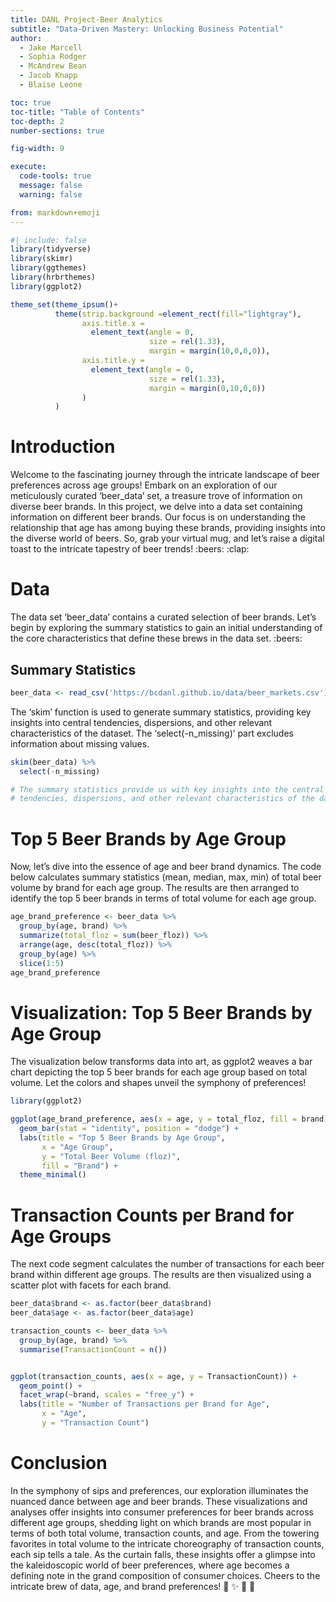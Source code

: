 ```yaml
---
title: DANL Project-Beer Analytics
subtitle: "Data-Driven Mastery: Unlocking Business Potential"
author: 
  - Jake Marcell
  - Sophia Rodger
  - McAndrew Bean
  - Jacob Knapp
  - Blaise Leone

toc: true
toc-title: "Table of Contents"
toc-depth: 2
number-sections: true

fig-width: 9

execute:
  code-tools: true
  message: false
  warning: false

from: markdown+emoji
---
```

```r
#| include: false
library(tidyverse)
library(skimr)
library(ggthemes)
library(hrbrthemes)
library(ggplot2)

theme_set(theme_ipsum()+
          theme(strip.background =element_rect(fill="lightgray"),
                axis.title.x = 
                  element_text(angle = 0,
                               size = rel(1.33),
                               margin = margin(10,0,0,0)),
                axis.title.y = 
                  element_text(angle = 0,
                               size = rel(1.33),
                               margin = margin(0,10,0,0))
                )
          )
```



# Introduction

Welcome to the fascinating journey through the intricate landscape of beer preferences across age groups! Embark on an exploration of our meticulously curated 'beer_data' set, a treasure trove of information on diverse beer brands. In this project, we delve into a data set containing information on different beer brands. Our focus is on understanding the relationship that age has among buying these brands, providing insights into the diverse world of beers. So, grab your virtual mug, and let's raise a digital toast to the intricate tapestry of beer trends! :beers: :clap:

# Data

The data set 'beer_data' contains a curated selection of beer brands. Let's begin by exploring the summary statistics to gain an initial understanding of the core characteristics that define these brews in the data set. :beers:


## Summary Statistics

```r
beer_data <- read_csv('https://bcdanl.github.io/data/beer_markets.csv') 
```


The 'skim' function is used to generate summary statistics, providing key insights into central tendencies, dispersions, and other relevant characteristics of the dataset. The 'select(-n_missing)' part excludes information about missing values.
```r
skim(beer_data) %>% 
  select(-n_missing)

# The summary statistics provide us with key insights into the central 
# tendencies, dispersions, and other relevant characteristics of the dataset.
```


# Top 5 Beer Brands by Age Group
Now, let's dive into the essence of age and beer brand dynamics. The code below calculates summary statistics (mean, median, max, min) of total beer volume by brand for each age group. The results are then arranged to identify the top 5 beer brands in terms of total volume for each age group.
```r
age_brand_preference <- beer_data %>%
  group_by(age, brand) %>%
  summarize(total_floz = sum(beer_floz)) %>%
  arrange(age, desc(total_floz)) %>%
  group_by(age) %>%
  slice(1:5)
age_brand_preference
```


# Visualization: Top 5 Beer Brands by Age Group
The visualization below transforms data into art, as ggplot2 weaves a bar chart depicting the top 5 beer brands for each age group based on total volume. Let the colors and shapes unveil the symphony of preferences!
```r
library(ggplot2)

ggplot(age_brand_preference, aes(x = age, y = total_floz, fill = brand)) +
  geom_bar(stat = "identity", position = "dodge") +
  labs(title = "Top 5 Beer Brands by Age Group",
       x = "Age Group",
       y = "Total Beer Volume (floz)",
       fill = "Brand") +
  theme_minimal()

```

# Transaction Counts per Brand for Age Groups
The next code segment calculates the number of transactions for each beer brand within different age groups. The results are then visualized using a scatter plot with facets for each brand.
```r

beer_data$brand <- as.factor(beer_data$brand)
beer_data$age <- as.factor(beer_data$age)

transaction_counts <- beer_data %>%
  group_by(age, brand) %>%
  summarise(TransactionCount = n())


ggplot(transaction_counts, aes(x = age, y = TransactionCount)) +
  geom_point() +
  facet_wrap(~brand, scales = "free_y") +
  labs(title = "Number of Transactions per Brand for Age",
       x = "Age",
       y = "Transaction Count")

```

# Conclusion
In the symphony of sips and preferences, our exploration illuminates the nuanced dance between age and beer brands. These visualizations and analyses offer insights into consumer preferences for beer brands across different age groups, shedding light on which brands are most popular in terms of both total volume, transaction counts, and age. From the towering favorites in total volume to the intricate choreography of transaction counts, each sip tells a tale. As the curtain falls, these insights offer a glimpse into the kaleidoscopic world of beer preferences, where age becomes a defining note in the grand composition of consumer choices. Cheers to the intricate brew of data, age, and brand preferences! 🍻 ✨ 🎉 🍺


